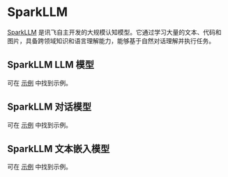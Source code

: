 # SparkLLM

[SparkLLM](https://xinghuo.xfyun.cn/spark) 是讯飞自主开发的大规模认知模型。它通过学习大量的文本、代码和图片，具备跨领域知识和语言理解能力，能够基于自然对话理解并执行任务。

## SparkLLM LLM 模型

可在 [示例](/docs/integrations/llms/sparkllm) 中找到示例。

## SparkLLM 对话模型

可在 [示例](/docs/integrations/chat/sparkllm) 中找到示例。

## SparkLLM 文本嵌入模型

可在 [示例](/docs/integrations/text_embedding/sparkllm) 中找到示例。